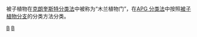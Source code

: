 {{catmore}}
被子植物在[[克朗奎斯特分类法|克朗奎斯特分类法]]中被称为“木兰植物门”，在[[APG_分类法|APG 分类法]]中按照[[被子植物分支|被子植物分支]]的分类方法分类。
{{Commonscat|Angiosperms}}

[[Category:植物|B]]
[[Category:种子植物|B]]